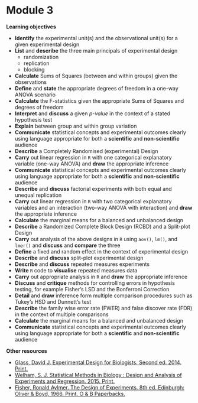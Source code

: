 # Module 3

**Learning objectives**

   + **Identify** the experimental unit(s) and the observational unit(s) for a given experimental design
   + **List** and **describe** the three main principals of experimental design
       + randomization
       + replication
       + blocking
   + **Calculate** Sums of Squares (between and within groups) given the observations 
   + **Define** and **state** the appropriate degrees of freedom in a one-way ANOVA scenario
   + **Calculate** the F-statistics given the appropriate Sums of Squares and degrees of freedom
   + **Interpret** and **discuss** a given *p-value* in the context of a stated hypothesis test
   + **Explain** between group and within group variation
   + **Communicate** statistical concepts and experimental outcomes clearly using language appropriate for both a **scientific** and **non-scientific** audience
   + **Describe** a Completely Randomised (experimental) Design 
   + **Carry** out linear regression in `R` with one categorical explanatory variable (one-way ANOVA) and **draw** the appropriate inference
   + **Communicate** statistical concepts and experimental outcomes clearly using language appropriate for both a **scientific** and **non-scientific** audience
   + **Describe** and **discuss** factorial experiments with both equal and unequal replication
   + **Carry** out linear regression in `R` with two categorical explanatory variables and an interaction (two-way ANOVA with interaction) and **draw** the appropriate inference
   + **Calculate** the marginal means for a balanced and unbalanced design
   + **Describe** a Randomized Complete Block Design (RCBD) and a Split-plot Design 
   + **Carry** out analysis of the above designs in `R` using `aov()`, `lm()`, and `lmer()` and **discuss** and **compare** the three
   + **Define** a fixed and random effect in the context of experimental design
   + **Describe** and **discuss** split-plot experimental design
   + **Describe** and **discuss** repeated measures experiments
   + **Write** `R` code to **visualise** repeated measures data 
   + **Carry** out appropriate analysis in `R` and **draw** the appropriate inference
   + **Discuss** and **critique** methods for controlling errors in hypothesis testing, for example Fisher’s LSD and the Bonferroni Correction
   + **Detail** and **draw** inference form multiple comparison procedures such as Tukey’s HSD and Dunnett's test
   + **Describe** the family wise error rate (FWER) and false discover rate (FDR) in the context of multiple comparisons
   + **Calculate** the marginal means for a balanced and unbalanced design
   + **Communicate** statistical concepts and experimental outcomes clearly using language appropriate for both a **scientific** and **non-scientific** audience
   
 

**Other resources**

+ [Glass, David J. Experimental Design for Biologists. Second ed. 2014. Print.](https://catalogue.library.auckland.ac.nz/primo-explore/fulldisplay?docid=uoa_alma21237737730002091&search_scope=Combined_Local&tab=books&vid=NEWUI&context=L)
+ [Welham, S. J. Statistical Methods in Biology : Design and Analysis of Experiments and Regression. 2015. Print.](https://catalogue.library.auckland.ac.nz/primo-explore/fulldisplay?docid=uoa_alma21237737830002091&search_scope=Combined_Local&tab=books&vid=NEWUI&context=L)
+ [Fisher, Ronald Aylmer. The Design of Experiments. 8th ed. Edinburgh: Oliver & Boyd, 1966. Print. O & B Paperbacks.](https://catalogue.library.auckland.ac.nz/primo-explore/fulldisplay?docid=uoa_alma21198532990002091&context=L&vid=NEWUI&lang=en_US&search_scope=Combined_Local&adaptor=Local%20Search%20Engine&isFrbr=true&tab=books&query=any,contains,The_Design_of_Experiments&sortby=date&facet=frbrgroupid,include,627497507&offset=0)
